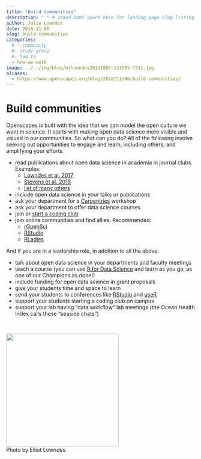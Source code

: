 ```yaml
---
title: "Build communities"
description: " " # added bank space here for landing page blog listing (will print first few lines of blog if not)
author: Julie Lowndes
date: 2018-11-06
slug: build-communities
categories:
  # - community
  #- study group
  #- how to
  - how-we-work
image: ../../img/blog/mrlowndes20131007-131005-7311.jpg
aliases: 
  - https://www.openscapes.org/blog/2018/11/06/build-communities/
---
```


# Build communities

Openscapes is built with the idea that we can model the open culture we want in science. It starts with making open data science more visible and valued in our communities. So what can you do? All of the following involve seeking out opportunities to engage and learn, including others, and amplifying your efforts. 

- read publications about open data science in academia in journal clubs. Examples:
  - [Lowndes et al. 2017](https://www.nature.com/articles/s41559-017-0160)
  - [Stevens et al. 2018](https://www.biorxiv.org/content/early/2018/11/11/265421)
  - [list of many others](http://ohi-science.org/news/importance-of-open-data-science-tools)
- include open data science in your talks or publications
- ask your department for a [Carpentries](https://carpentries.org/) workshop
- ask your department to offer data science courses
- join or [start a coding club](/blog/2018/11/16/how-to-start-a-coding-club/)
- join online communities and find allies. Recommended: 
    - [rOpenSci](https://ropensci.org/)
    - [RStudio](https://community.rstudio.com/)
    - [RLadies](https://rladies.org)
    
<!--- - [use Twitter for science]() --->

And if you are in a leadership role, in addition to all the above:

- talk about open data science in your departments and faculty meetings
- teach a course (you can use [R for Data Science](https://r4ds.had.co.nz/) and learn as you go, as one of our Champions as done!)
- include funding for open data science in grant proposals
- give your students time and space to learn
- send your students to conferences like [RStudio](https://www.rstudio.com/conference/) and [useR](http://user2019.r-project.org/) 
- support your students starting a coding club on campus
- support your lab having "data workflow" lab meetings (the Ocean Health Index calls these "seaside chats")

<br>

<img src="/img/blog/mrlowndes20131007-131005-7311.jpg" width="300px">  
Photo by Elliot Lowndes

